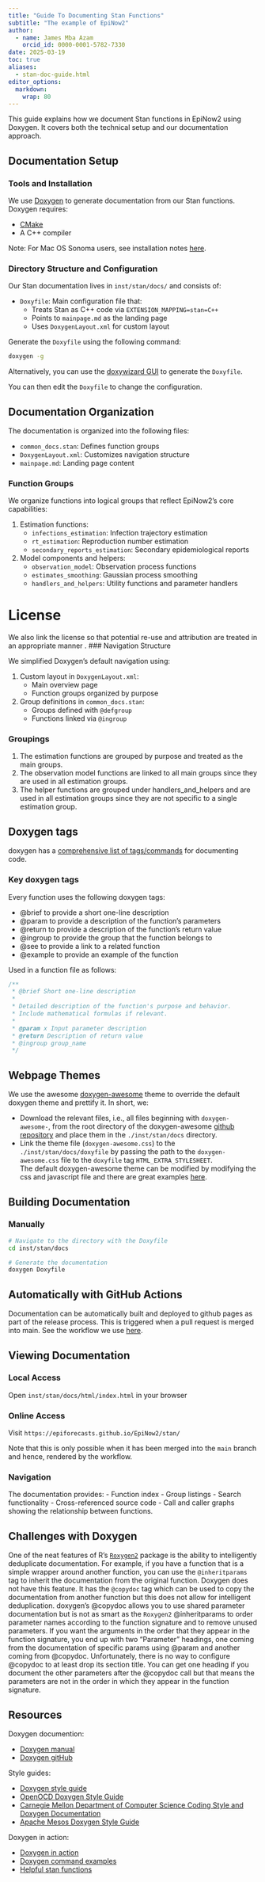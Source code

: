 ```yaml
---
title: "Guide To Documenting Stan Functions"
subtitle: "The example of EpiNow2"
author:
  - name: James Mba Azam
    orcid_id: 0000-0001-5782-7330
date: 2025-03-19
toc: true
aliases:
  - stan-doc-guide.html
editor_options: 
  markdown: 
    wrap: 80
---
```


This guide explains how we document Stan functions in EpiNow2 using Doxygen. It covers both the technical setup and our documentation approach.

## Documentation Setup

### Tools and Installation

We use [Doxygen](https://www.doxygen.nl/manual/install.html) to generate documentation from our Stan functions. Doxygen requires:

- [CMake](https://cmake.org/)
- A C++ compiler

Note: For Mac OS Sonoma users, see installation notes [here](https://github.com/epinowcast/epinowcast/pull/500#issuecomment-2293776407).

### Directory Structure and Configuration

Our Stan documentation lives in `inst/stan/docs/` and consists of:

- `Doxyfile`: Main configuration file that:
  - Treats Stan as C++ code via `EXTENSION_MAPPING=stan=C++`
  - Points to `mainpage.md` as the landing page
  - Uses `DoxygenLayout.xml` for custom layout

Generate the `Doxyfile` using the following command:
```bash
doxygen -g
```
Alternatively, you can use the [doxywizard GUI](https://www.doxygen.nl/manual/doxywizard_usage.html) to generate the `Doxyfile`.

You can then edit the `Doxyfile` to change the configuration.

## Documentation Organization

The documentation is organized into the following files:

- `common_docs.stan`: Defines function groups
- `DoxygenLayout.xml`: Customizes navigation structure
- `mainpage.md`: Landing page content

### Function Groups

We organize functions into logical groups that reflect EpiNow2's core capabilities:

1. Estimation functions:
   - `infections_estimation`: Infection trajectory estimation
   - `rt_estimation`: Reproduction number estimation
   - `secondary_reports_estimation`: Secondary epidemiological reports

2. Model components and helpers:
   - `observation_model`: Observation process functions
   - `estimates_smoothing`: Gaussian process smoothing
   - `handlers_and_helpers`: Utility functions and parameter handlers

# License

We also link the license so that potential re-use and attribution are treated in an appropriate manner
.
### Navigation Structure

We simplified Doxygen's default navigation using:

1. Custom layout in `DoxygenLayout.xml`:
   - Main overview page
   - Function groups organized by purpose

2. Group definitions in `common_docs.stan`:
   - Groups defined with `@defgroup`
   - Functions linked via `@ingroup`

### Groupings

1. The estimation functions are grouped by purpose and treated as the main groups.
2. The observation model functions are linked to all main groups since they are used in all estimation groups.
3. The helper functions are grouped under handlers_and_helpers and are used in all estimation groups since they are not specific to a single estimation group.

## Doxygen tags

doxygen has a [comprehensive list of tags/commands](https://www.doxygen.nl/manual/commands.html) for documenting code.

### Key doxygen tags

Every function uses the following doxygen tags:

- @brief to provide a short one-line description
- @param to provide a description of the function's parameters
- @return to provide a description of the function's return value
- @ingroup to provide the group that the function belongs to
- @see to provide a link to a related function
- @example to provide an example of the function

Used in a function file as follows:
```stan
/**
 * @brief Short one-line description
 *
 * Detailed description of the function's purpose and behavior.
 * Include mathematical formulas if relevant.
 *
 * @param x Input parameter description
 * @return Description of return value
 * @ingroup group_name
 */
```
## Webpage Themes

We use the awesome [doxygen-awesome](https://jothepro.github.io/doxygen-awesome-css/index.html) theme to override the default doxygen theme and prettify it. In short, we:

- Download the relevant files, i.e., all files beginning with `doxygen-awesome-`, from the root directory of the doxygen-awesome [github repository](https://github.com/jothepro/doxygen-awesome-css) and place them in the `./inst/stan/docs` directory. 
-  Link the theme file (`doxygen-awesome.css`) to the `./inst/stan/docs/doxyfile` by passing the path to the `doxygen-awesome.css` file to the `doxyfile` tag `HTML_EXTRA_STYLESHEET`.  
The default doxygen-awesome theme can be modified by modifying the css and javascript file and there are great examples [here](https://github.com/jothepro/doxygen-awesome-css/discussions/13).

## Building Documentation

### Manually

```bash
# Navigate to the directory with the Doxyfile
cd inst/stan/docs

# Generate the documentation
doxygen Doxyfile
```

## Automatically with GitHub Actions

Documentation can be automatically built and deployed to github pages as part of the release process. This is triggered when a pull request is merged into main. See the workflow we use [here](https://github.com/mattnotmitt/doxygen-action).

## Viewing Documentation

### Local Access

Open `inst/stan/docs/html/index.html` in your browser

### Online Access

Visit `https://epiforecasts.github.io/EpiNow2/stan/`

Note that this is only possible when it has been merged into the `main` branch and hence, rendered by the workflow. 

### Navigation

The documentation provides:
- Function index
- Group listings
- Search functionality
- Cross-referenced source code
- Call and caller graphs showing the relationship between functions.

## Challenges with Doxygen

One of the neat features of R's [`Roxygen2`](https://roxygen2.r-lib.org/index.html) package is the ability to intelligently deduplicate documentation. For example, if you have a function that is a simple wrapper around another function, you can use the `@inheritparams` tag to inherit the documentation from the original function. Doxygen does not have this feature. It has the `@copydoc` tag which can be used to copy the documentation from another function but this does not allow for intelligent deduplication. doxygen's @copydoc allows you to use shared parameter documentation but is not as smart as the `Roxygen2` @inheritparams to order parameter names according to the function signature and to remove unused parameters. If you want the arguments in the order that they appear in the function signature, you end up with two "Parameter" headings, one coming from the documentation of specific params using @param and another coming from @copydoc. Unfortunately, there is no way to configure @copydoc to at least drop its section title. You can get one heading if you document the other parameters after the @copydoc call but that means the parameters are not in the order in which they appear in the function signature.

## Resources

Doxygen documention:

- [Doxygen manual](https://www.doxygen.nl/manual/index.html)
- [Doxygen gitHub](https://github.com/doxygen/doxygen)

Style guides:

- [Doxygen style guide](https://micro-os-plus.github.io/develop/doxygen-style-guide/)
- [OpenOCD Doxygen Style Guide](https://openocd.org/doc-release/doxygen/styledoxygen.html)
- [Carnegie Mellon Department of Computer Science Coding Style and Doxygen Documentation](https://www.cs.cmu.edu/~410/doc/doxygen.html)
- [Apache Mesos Doxygen Style Guide](https://mesos.apache.org/documentation/latest/doxygen-style-guide/)

Doxygen in action:

- [Doxygen in action](https://www.doxygen.nl/examples.html)
- [Doxygen command examples](https://github.com/doxygen/doxygen/tree/master/examples)
- [Helpful stan functions](https://spinkney.github.io/helpful_stan_functions/)
